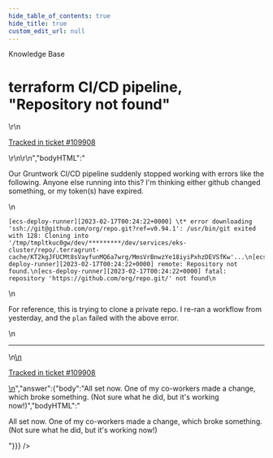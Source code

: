 ```yaml
---
hide_table_of_contents: true
hide_title: true
custom_edit_url: null
---
```



<head>
  <link rel="canonical" href="https://github.com/gruntwork-io/knowledge-base/discussions/666" />
</head>

<CenterLayout>
<span className="searchCategory">Knowledge Base</span>
<h1>terraform CI/CD pipeline, &quot;Repository not found&quot;</h1>
<GitHub discussion={{"id":"D_kwDOF8slf84ASkV1","number":666,"author":{"login":"jeffreymlewis"},"title":"terraform CI/CD pipeline, \"Repository not found\"","body":"\r\nOur Gruntwork CI/CD pipeline suddenly stopped working with errors like the following. Anyone else running into this? I'm thinking either github changed something, or my token(s) have expired.\r\n\r\n```\r\n[ecs-deploy-runner][2023-02-17T00:24:22+0000] \t* error downloading 'ssh://git@github.com/org/repo.git?ref=v0.94.1': /usr/bin/git exited with 128: Cloning into '/tmp/tmpltkuc0gw/dev/*********/dev/services/eks-cluster/repo/.terragrunt-cache/KT2kgJFUCMt8sVayfunMQ6a7wrg/MmsVrBnwzYe18iyiPxhzDEVSfKw'...\r\n[ecs-deploy-runner][2023-02-17T00:24:22+0000] remote: Repository not found.\r\n[ecs-deploy-runner][2023-02-17T00:24:22+0000] fatal: repository 'https://github.com/org/repo.git/' not found\r\n```\r\n\r\nFor reference, this is trying to clone a private repo. I re-ran a workflow from yesterday, and the `plan` failed with the above error.\r\n\r\n---\r\n\r\n<ins datetime=\"2023-02-17T00:42:27Z\">\r\n  <p><a href=\"https://support.gruntwork.io/hc/requests/109908\">Tracked in ticket #109908</a></p>\r\n</ins>\r\n","bodyHTML":"<p dir=\"auto\">Our Gruntwork CI/CD pipeline suddenly stopped working with errors like the following. Anyone else running into this? I'm thinking either github changed something, or my token(s) have expired.</p>\n<div class=\"snippet-clipboard-content notranslate position-relative overflow-auto\" data-snippet-clipboard-copy-content=\"[ecs-deploy-runner][2023-02-17T00:24:22+0000] \t* error downloading 'ssh://git@github.com/org/repo.git?ref=v0.94.1': /usr/bin/git exited with 128: Cloning into '/tmp/tmpltkuc0gw/dev/*********/dev/services/eks-cluster/repo/.terragrunt-cache/KT2kgJFUCMt8sVayfunMQ6a7wrg/MmsVrBnwzYe18iyiPxhzDEVSfKw'...\n[ecs-deploy-runner][2023-02-17T00:24:22+0000] remote: Repository not found.\n[ecs-deploy-runner][2023-02-17T00:24:22+0000] fatal: repository 'https://github.com/org/repo.git/' not found\"><pre class=\"notranslate\"><code class=\"notranslate\">[ecs-deploy-runner][2023-02-17T00:24:22+0000] \t* error downloading 'ssh://git@github.com/org/repo.git?ref=v0.94.1': /usr/bin/git exited with 128: Cloning into '/tmp/tmpltkuc0gw/dev/*********/dev/services/eks-cluster/repo/.terragrunt-cache/KT2kgJFUCMt8sVayfunMQ6a7wrg/MmsVrBnwzYe18iyiPxhzDEVSfKw'...\n[ecs-deploy-runner][2023-02-17T00:24:22+0000] remote: Repository not found.\n[ecs-deploy-runner][2023-02-17T00:24:22+0000] fatal: repository 'https://github.com/org/repo.git/' not found\n</code></pre></div>\n<p dir=\"auto\">For reference, this is trying to clone a private repo. I re-ran a workflow from yesterday, and the <code class=\"notranslate\">plan</code> failed with the above error.</p>\n<hr>\n<ins datetime=\"2023-02-17T00:42:27Z\">\n  <p dir=\"auto\"><a href=\"https://support.gruntwork.io/hc/requests/109908\" rel=\"nofollow\">Tracked in ticket #109908</a></p>\n</ins>","answer":{"body":"All set now. One of my co-workers made a change, which broke something. (Not sure what he did, but it's working now!)","bodyHTML":"<p dir=\"auto\">All set now. One of my co-workers made a change, which broke something. (Not sure what he did, but it's working now!)</p>"}}} />

</CenterLayout>
  

<!-- ##DOCS-SOURCER-START
{
  "sourcePlugin": "github-discussions",
  "hash": "9ffed36d09d76c891b871d931d23c886"
}
##DOCS-SOURCER-END -->
